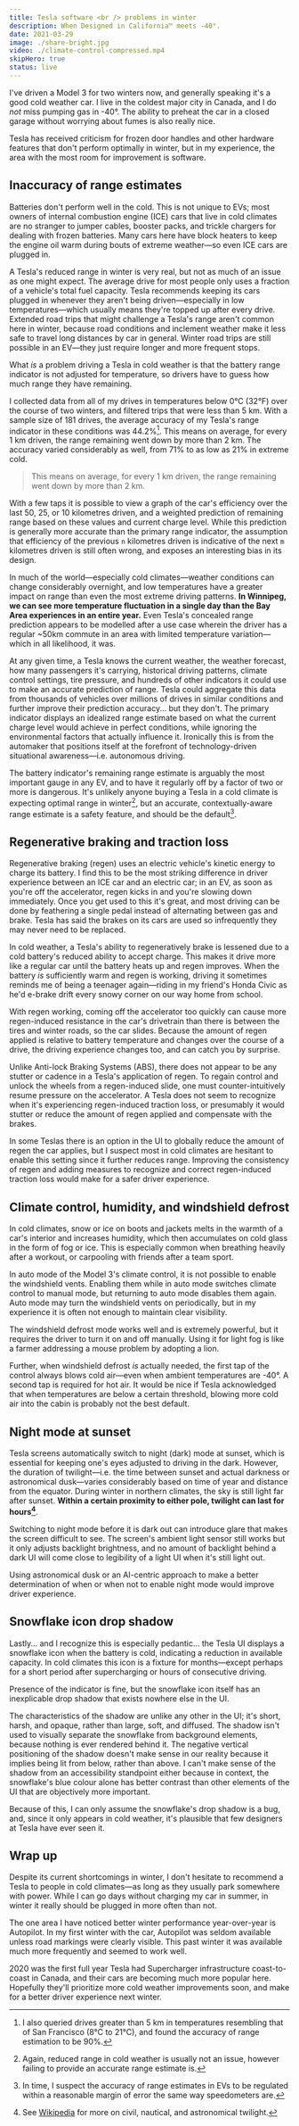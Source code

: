 ```yaml
---
title: Tesla software <br /> problems in winter
description: When Designed in California™ meets -40°.
date: 2021-03-29
image: ./share-bright.jpg
video: ./climate-control-compressed.mp4
skipHero: true
status: live
---
```



I've driven a Model 3 for two winters now, and generally speaking it's a good cold weather car. I live in the coldest major city in Canada, and I do _not_ miss pumping gas in -40°. The ability to preheat the car in a closed garage without worrying about fumes is also really nice.

Tesla has received criticism for frozen door handles and other hardware features that don't perform optimally in winter, but in my experience, the area with the most room for improvement is software.

## Inaccuracy of range estimates

Batteries don't perform well in the cold. This is not unique to EVs; most owners of internal combustion engine (ICE) cars that live in cold climates are no stranger to jumper cables, booster packs, and trickle chargers for dealing with frozen batteries. Many cars here have block heaters to keep the engine oil warm during bouts of extreme weather—so even ICE cars are plugged in.

A Tesla's reduced range in winter is very real, but not as much of an issue as one might expect. The average drive for most people only uses a fraction of a vehicle's total fuel capacity. Tesla recommends keeping its cars plugged in whenever they aren't being driven—especially in low temperatures—which usually means they're topped up after every drive. Extended road trips that might challenge a Tesla's range aren't common here in winter, because road conditions and inclement weather make it less safe to travel long distances by car in general. Winter road trips are still possible in an EV—they just require longer and more frequent stops.

What _is_ a problem driving a Tesla in cold weather is that the battery range indicator is not adjusted for temperature, so drivers have to guess how much range they have remaining.

I collected data from all of my drives in temperatures below 0°C (32°F) over the course of two winters, and filtered trips that were less than 5 km. With a sample size of 181 drives, the average accuracy of my Tesla's range indicator in these conditions was 44.2%[^1]. This means on average, for every 1 km driven, the range remaining went down by more than 2 km. The accuracy varied considerably as well, from 71% to as low as 21% in extreme cold.

> This means on average, for every 1 km driven, the range remaining went down by more than 2 km.

With a few taps it is possible to view a graph of the car's efficiency over the last 50, 25, or 10 kilometres driven, and a weighted prediction of remaining range based on these values and current charge level. While this prediction is generally more accurate than the primary range indicator, the assumption that efficiency of the previous `n` kilometres driven is indicative of the next `m` kilometres driven is still often wrong, and exposes an interesting bias in its design.

<PostVideo
  size="large"
  src="./energy-contrast-compressed.mp4"
  caption="The energy graph can show a very different range projection than the primary indicator, and neither are consistently accurate"
/>

In much of the world—especially cold climates—weather conditions can change considerably overnight, and low temperatures have a greater impact on range than even the most extreme driving patterns. **In Winnipeg, we can see more temperature fluctuation in a single day than the Bay Area experiences in an entire year.** Even Tesla's concealed range prediction appears to be modelled after a use case wherein the driver has a regular ~50km commute in an area with limited temperature variation—which in all likelihood, it was.

At any given time, a Tesla knows the current weather, the weather forecast, how many passengers it's carrying, historical driving patterns, climate control settings, tire pressure, and hundreds of other indicators it could use to make an accurate prediction of range. Tesla could aggregate this data from thousands of vehicles over millions of drives in similar conditions and further improve their prediction accuracy... but they don't. The primary indicator displays an idealized range estimate based on what the current charge level would achieve in perfect conditions, while ignoring the environmental factors that actually influence it. Ironically this is from the automaker that positions itself at the forefront of technology-driven situational awareness—i.e. autonomous driving.

The battery indicator's remaining range estimate is arguably the most important gauge in any EV, and to have it regularly off by a factor of two or more is dangerous. It's unlikely anyone buying a Tesla in a cold climate is expecting optimal range in winter[^2], but an accurate, contextually-aware range estimate is a safety feature, and should be the default[^3].

## Regenerative braking and traction loss

Regenerative braking (regen) uses an electric vehicle's kinetic energy to charge its battery. I find this to be the most striking difference in driver experience between an ICE car and an electric car; in an EV, as soon as you're off the accelerator, regen kicks in and you're slowing down immediately. Once you get used to this it's great, and most driving can be done by feathering a single pedal instead of alternating between gas and brake. Tesla has said the brakes on its cars are used so infrequently they may never need to be replaced.

In cold weather, a Tesla's ability to regeneratively brake is lessened due to a cold battery's reduced ability to accept charge. This makes it drive more like a regular car until the battery heats up and regen improves. When the battery _is_ sufficiently warm and regen is working, driving it sometimes reminds me of being a teenager again—riding in my friend's Honda Civic as he'd e-brake drift every snowy corner on our way home from school.

With regen working, coming off the accelerator too quickly can cause more regen-induced resistance in the car's drivetrain than there is between the tires and winter roads, so the car slides. Because the amount of regen applied is relative to battery temperature and changes over the course of a drive, the driving experience changes too, and can catch you by surprise.

Unlike Anti-lock Braking Systems (ABS), there does not appear to be any stutter or cadence in a Tesla's application of regen. To regain control and unlock the wheels from a regen-induced slide, one must counter-intuitively resume pressure on the accelerator. A Tesla does not seem to recognize when it's experiencing regen-induced traction loss, or presumably it would stutter or reduce the amount of regen applied and compensate with the brakes.

In some Teslas there is an option in the UI to globally reduce the amount of regen the car applies, but I suspect most in cold climates are hesitant to enable this setting since it further reduces range. Improving the consistency of regen and adding measures to recognize and correct regen-induced traction loss would make for a safer driver experience.

## Climate control, humidity, and windshield defrost

In cold climates, snow or ice on boots and jackets melts in the warmth of a car's interior and increases humidity, which then accumulates on cold glass in the form of fog or ice. This is especially common when breathing heavily after a workout, or carpooling with friends after a team sport.

In auto mode of the Model 3's climate control, it is not possible to enable the windshield vents. Enabling them while in auto mode switches climate control to manual mode, but returning to auto mode disables them again. Auto mode may turn the windshield vents on periodically, but in my experience it is often not enough to maintain clear visibility.

<PostVideo
  size="large"
  src="./climate-control-compressed.mp4"
  caption="In a Model 3's climate control, the windshield vents turn themselves off when in auto mode"
/>

The windshield defrost mode works well and is extremely powerful, but it requires the driver to turn it on and off manually. Using it for light fog is like a farmer addressing a mouse problem by adopting a lion.

Further, when windshield defrost _is_ actually needed, the first tap of the control always blows cold air—even when ambient temperatures are -40°. A second tap is required for hot air. It would be nice if Tesla acknowledged that when temperatures are below a certain threshold, blowing more cold air into the cabin is probably not the best default.

## Night mode at sunset

Tesla screens automatically switch to night (dark) mode at sunset, which is essential for keeping one's eyes adjusted to driving in the dark. However, the duration of twilight—i.e. the time between sunset and actual darkness or astronomical dusk—varies considerably based on time of year and distance from the equator. During winter in northern climates, the sky is still light far after sunset. **Within a certain proximity to either pole, twilight can last for hours[^4]**.

Switching to night mode before it is dark out can introduce glare that makes the screen difficult to see. The screen's ambient light sensor still works but it only adjusts backlight brightness, and no amount of backlight behind a dark UI will come close to legibility of a light UI when it's still light out.

<PostImage
  src="./IMG_0425.jpg"
  size="large"
  caption="Night mode is automatically enabled at sunset, but at some latitudes sunset is a poor indicator of ambient light level"
/>

Using astronomical dusk or an AI-centric approach to make a better determination of when or when not to enable night mode would improve driver experience.

## Snowflake icon drop shadow

Lastly... and I recognize this is especially pedantic... the Tesla UI displays a snowflake icon when the battery is cold, indicating a reduction in available capacity. In cold climates this icon is a fixture for months—except perhaps for a short period after supercharging or hours of consecutive driving.

Presence of the indicator is fine, but the snowflake icon itself has an inexplicable drop shadow that exists nowhere else in the UI.

<PostImage
  src="./0S7A3613.jpg"
  size="large"
  caption="Snowflake icon with inexplicable drop shadow"
/>

The characteristics of the shadow are unlike any other in the UI; it's short, harsh, and opaque, rather than large, soft, and diffused. The shadow isn't used to visually separate the snowflake from background elements, because nothing is ever rendered behind it. The negative vertical positioning of the shadow doesn't make sense in our reality because it implies being lit from below, rather than above. I can't make sense of the shadow from an accessibility standpoint either because in context, the snowflake's blue colour alone has better contrast than other elements of the UI that are objectively more important.

<PostImage src="./0S7A3592.jpg" size="large" caption="Snowflake icon in broader context" />

Because of this, I can only assume the snowflake's drop shadow is a bug, and, since it only appears in cold weather, it's plausible that few designers at Tesla have ever seen it.

## Wrap up

Despite its current shortcomings in winter, I don't hesitate to recommend a Tesla to people in cold climates—as long as they usually park somewhere with power. While I can go days without charging my car in summer, in winter it really should be plugged in more often than not.

The one area I have noticed better winter performance year-over-year is Autopilot. In my first winter with the car, Autopilot was seldom available unless road markings were clearly visible. This past winter it was available much more frequently and seemed to work well.

2020 was the first full year Tesla had Supercharger infrastructure coast-to-coast in Canada, and their cars are becoming much more popular here. Hopefully they'll prioritize more cold weather improvements soon, and make for a better driver experience next winter.

[^1]: I also queried drives greater than 5 km in temperatures resembling that of San Francisco (8°C to 21°C), and found the accuracy of range estimation to be 90%.
[^2]: Again, reduced range in cold weather is usually not an issue, however failing to provide an accurate range estimate is.
[^3]: In time, I suspect the accuracy of range estimates in EVs to be regulated within a reasonable margin of error the same way speedometers are.
[^4]: See [Wikipedia](https://en.wikipedia.org/wiki/Twilight) for more on civil, nautical, and astronomical twilight.
